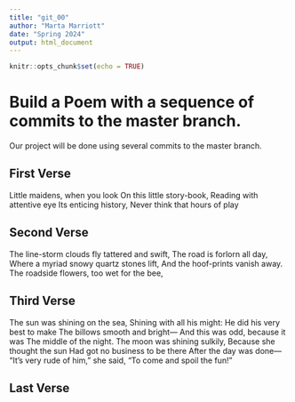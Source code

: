 ```yaml
---
title: "git_00"
author: "Marta Marriott"
date: "Spring 2024"
output: html_document
---
```


```r
knitr::opts_chunk$set(echo = TRUE)
```
# Build a Poem with a sequence of commits to the master branch.
Our project will be done using several commits to the master branch.
<!-- Do not modify or change any text in "!--" bracketed areas such as this --- these are instructions to
you, if you change any of this the git program will notice it and compromise your git merging strategy !-->

## First Verse 
<!--Put the first five lines of a poem by Lewis Carrol in this section!-->

Little maidens, when you look
On this little story-book,
Reading with attentive eye
Its enticing history,
Never think that hours of play

## Second Verse
<!--Put the first five lines of a poem by Robert Frost here!-->

The line-storm clouds fly tattered and swift, 
  The road is forlorn all day, 
Where a myriad snowy quartz stones lift, 
  And the hoof-prints vanish away. 
The roadside flowers, too wet for the bee,

## Third Verse
<!--Put the first two verses of The Walrus and the Carpenter here!-->

The sun was shining on the sea,
   Shining with all his might:
He did his very best to make
   The billows smooth and bright—
And this was odd, because it was
   The middle of the night.
The moon was shining sulkily,
   Because she thought the sun
Had got no business to be there
   After the day was done—
"It's very rude of him," she said,
   "To come and spoil the fun!"

## Last Verse
<!--Put a short poem of your choice 8-20 lines,here!-->
